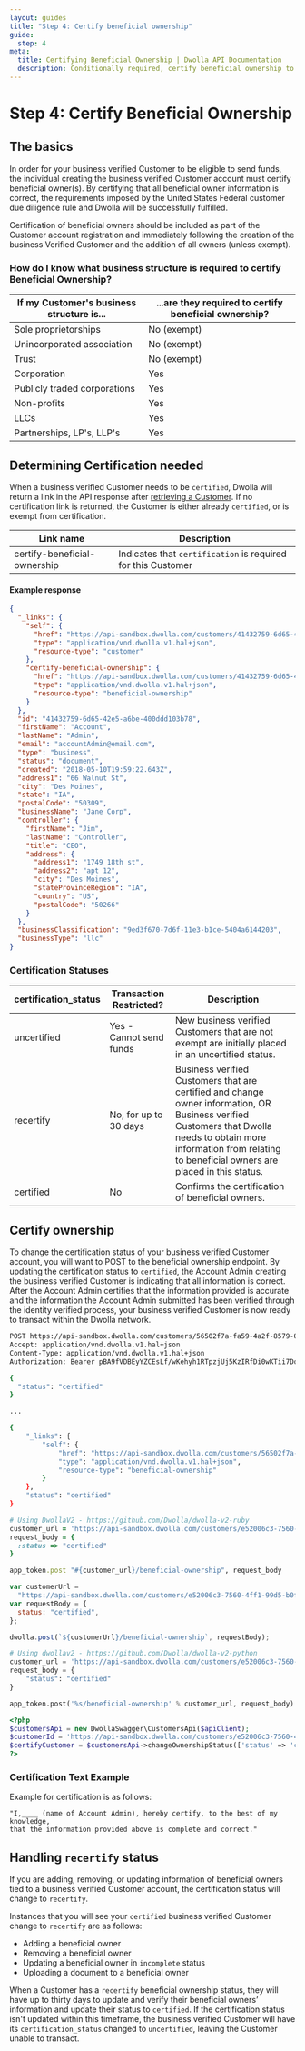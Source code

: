 ```yaml
---
layout: guides
title: "Step 4: Certify beneficial ownership"
guide:
  step: 4
meta:
  title: Certifying Beneficial Ownership | Dwolla API Documentation
  description: Conditionally required, certify beneficial ownership to a verified business Customer to advance them to a transactable state.
---
```


# Step 4: Certify Beneficial Ownership

## The basics

In order for your business verified Customer to be eligible to send funds, the individual creating the business verified Customer account must certify beneficial owner(s). By certifying that all beneficial owner information is correct, the requirements imposed by the United States Federal customer due diligence rule and Dwolla will be successfully fulfilled.

Certification of beneficial owners should be included as part of the Customer account registration and immediately following the creation of the business Verified Customer and the addition of all owners (unless exempt).

### How do I know what business structure is required to certify Beneficial Ownership?

| If my Customer's business structure is... | ...are they required to certify beneficial ownership? |
| ----------------------------------------- | ----------------------------------------------------- |
| Sole proprietorships                      | No (exempt)                                           |
| Unincorporated association                | No (exempt)                                           |
| Trust                                     | No (exempt)                                           |
| Corporation                               | Yes                                                   |
| Publicly traded corporations              | Yes                                                   |
| Non-profits                               | Yes                                                   |
| LLCs                                      | Yes                                                   |
| Partnerships, LP's, LLP's                 | Yes                                                   |

## Determining Certification needed

When a business verified Customer needs to be `certified`, Dwolla will return a link in the API response after [retrieving a Customer](https://developers.dwolla.com/api-reference/#retrieve-a-customer). If no certification link is returned, the Customer is either already `certified`, or is exempt from certification.

| Link name                    | Description                                                  |
| ---------------------------- | ------------------------------------------------------------ |
| certify-beneficial-ownership | Indicates that `certification` is required for this Customer |

#### Example response

```json
{
  "_links": {
    "self": {
      "href": "https://api-sandbox.dwolla.com/customers/41432759-6d65-42e5-a6be-400ddd103b78",
      "type": "application/vnd.dwolla.v1.hal+json",
      "resource-type": "customer"
    },
    "certify-beneficial-ownership": {
      "href": "https://api-sandbox.dwolla.com/customers/41432759-6d65-42e5-a6be-400ddd103b78/beneficial-ownership",
      "type": "application/vnd.dwolla.v1.hal+json",
      "resource-type": "beneficial-ownership"
    }
  },
  "id": "41432759-6d65-42e5-a6be-400ddd103b78",
  "firstName": "Account",
  "lastName": "Admin",
  "email": "accountAdmin@email.com",
  "type": "business",
  "status": "document",
  "created": "2018-05-10T19:59:22.643Z",
  "address1": "66 Walnut St",
  "city": "Des Moines",
  "state": "IA",
  "postalCode": "50309",
  "businessName": "Jane Corp",
  "controller": {
    "firstName": "Jim",
    "lastName": "Controller",
    "title": "CEO",
    "address": {
      "address1": "1749 18th st",
      "address2": "apt 12",
      "city": "Des Moines",
      "stateProvinceRegion": "IA",
      "country": "US",
      "postalCode": "50266"
    }
  },
  "businessClassification": "9ed3f670-7d6f-11e3-b1ce-5404a6144203",
  "businessType": "llc"
}
```

### Certification Statuses

| certification_status | Transaction Restricted? | Description                                                                                                                                                                                                            |
| -------------------- | ----------------------- | ---------------------------------------------------------------------------------------------------------------------------------------------------------------------------------------------------------------------- |
| uncertified          | Yes - Cannot send funds | New business verified Customers that are not exempt are initially placed in an uncertified status.                                                                                                                     |
| recertify            | No, for up to 30 days   | Business verified Customers that are certified and change owner information, OR Business verified Customers that Dwolla needs to obtain more information from relating to beneficial owners are placed in this status. |
| certified            | No                      | Confirms the certification of beneficial owners.                                                                                                                                                                       |

## Certify ownership

To change the certification status of your business verified Customer account, you will want to POST to the beneficial ownership endpoint. By updating the certification status to `certified`, the Account Admin creating the business verified Customer is indicating that all information is correct. After the Account Admin certifies that the information provided is accurate and the information the Account Admin submitted has been verified through the identity verified process, your business verified Customer is now ready to transact within the Dwolla network.

```bash
POST https://api-sandbox.dwolla.com/customers/56502f7a-fa59-4a2f-8579-0f8bc9d7b9cc/beneficial-ownership
Accept: application/vnd.dwolla.v1.hal+json
Content-Type: application/vnd.dwolla.v1.hal+json
Authorization: Bearer pBA9fVDBEyYZCEsLf/wKehyh1RTpzjUj5KzIRfDi0wKTii7DqY

{
  "status": "certified"
}

...

{
    "_links": {
        "self": {
            "href": "https://api-sandbox.dwolla.com/customers/56502f7a-fa59-4a2f-8579-0f8bc9d7b9cc/beneficial-ownership",
            "type": "application/vnd.dwolla.v1.hal+json",
            "resource-type": "beneficial-ownership"
        }
    },
    "status": "certified"
}
```

```ruby
# Using DwollaV2 - https://github.com/Dwolla/dwolla-v2-ruby
customer_url = 'https://api-sandbox.dwolla.com/customers/e52006c3-7560-4ff1-99d5-b0f3a6f4f909'
request_body = {
  :status => "certified"
}

app_token.post "#{customer_url}/beneficial-ownership", request_body
```

```javascript
var customerUrl =
  "https://api-sandbox.dwolla.com/customers/e52006c3-7560-4ff1-99d5-b0f3a6f4f909";
var requestBody = {
  status: "certified",
};

dwolla.post(`${customerUrl}/beneficial-ownership`, requestBody);
```

```python
# Using dwollav2 - https://github.com/Dwolla/dwolla-v2-python
customer_url = 'https://api-sandbox.dwolla.com/customers/e52006c3-7560-4ff1-99d5-b0f3a6f4f909'
request_body = {
    "status": "certified"
}

app_token.post('%s/beneficial-ownership' % customer_url, request_body)
```

```php
<?php
$customersApi = new DwollaSwagger\CustomersApi($apiClient);
$customerId = 'https://api-sandbox.dwolla.com/customers/e52006c3-7560-4ff1-99d5-b0f3a6f4f909';
$certifyCustomer = $customersApi->changeOwnershipStatus(['status' => 'certified' ], $customerId);
?>
```

### Certification Text Example

Example for certification is as follows:

```plaintext
"I,____ (name of Account Admin), hereby certify, to the best of my knowledge,
that the information provided above is complete and correct."
```

## Handling `recertify` status

If you are adding, removing, or updating information of beneficial owners tied to a business verified Customer account, the certification status will change to `recertify`.

Instances that you will see your `certified` business verified Customer change to `recertify` are as follows:

- Adding a beneficial owner
- Removing a beneficial owner
- Updating a beneficial owner in `incomplete` status
- Uploading a document to a beneficial owner

When a Customer has a `recertify` beneficial ownership status, they will have up to thirty days to update and verify their beneficial owners’ information and update their status to `certified`. If the certification status isn't updated within this timeframe, the business verified Customer will have its `certification_status` changed to `uncertified`, leaving the Customer unable to transact.
